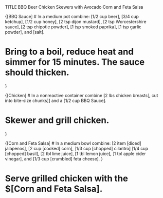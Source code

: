TITLE BBQ Beer Chicken Skewers with Avocado Corn and Feta Salsa

{[BBQ Sauce]
# In a medium pot combine: [1/2 cup beer], [3/4 cup ketchup], [1/2 cup honey], [2 tsp dijon mustard], [2 tsp Worcestershire sauce], [2 tsp chipotle powder], [1 tsp smoked paprika], [1 tsp garlic powder], and [salt].

# Bring to a boil, reduce heat and simmer for 15 minutes. The sauce should thicken.
}

{[Chicken]
# In a nonreactive container combine [2 lbs chicken breasts[, cut into bite-size chunks]] and a [1/2 cup BBQ Sauce].

# Skewer and grill chicken.
}

{[Corn and Feta Salsa]
# In a medium bowl combine: [2 item [diced] jalapenos], [2 cup [cooked] corn], [1/3 cup [chopped] cilantro] [1/4 cup [chopped] basil], [2 tbl lime juice], [1 tbl lemon juice], [1 tbl apple cider vinegar], and [1/3 cup [crumbled] feta cheese].
}

# Serve grilled chicken with the $[Corn and Feta Salsa].
